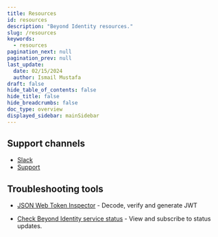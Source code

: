 ```yaml
---
title: Resources
id: resources
description: "Beyond Identity resources."
slug: /resources
keywords:
  - resources
pagination_next: null
pagination_prev: null
last_update:
  date: 02/15/2024
  author: Ismail Mustafa
draft: false
hide_table_of_contents: false
hide_title: false
hide_breadcrumbs: false
doc_type: overview
displayed_sidebar: mainSidebar
---
```



<DocCardList />

## Support channels
- [Slack](https://join.slack.com/t/byndid/shared_invite/zt-1anns8n83-NQX4JvW7coi9dksADxgeBQ)
- [Support](https://support.beyondidentity.com)




## Troubleshooting tools

- [JSON Web Token Inspector](https://jwt.io/?_gl=1*1etyhvr*rollup_ga*NzYyMjc1NTE5LjE2NzkwNjIyOTk.*rollup_ga_F1G3E656YZ*MTY4MjM3MDI4Ni4xNS4xLjE2ODIzNzAyODYuNjAuMC4w&_ga=2.232725855.1956605135.1682343022-762275519.1679062299) - Decode, verify and generate JWT

<!-- - [Event and audit logging](/docs/view-event-details) - Your applications and services depend on Beyond Identity. Monitoring Beyond Identity's health lets you report specific errors to customers or reduct user impact in case there's an issue.  -->

- [Check Beyond Identity service status](https://status.beyondidentity.com/) - View and subscribe to status updates.



<!-- ## Common challenges

Explore solutions to common challenges.

[cards of the common challenges: <mark>common issues, authentication issues, and integration issues</mark>] -->
